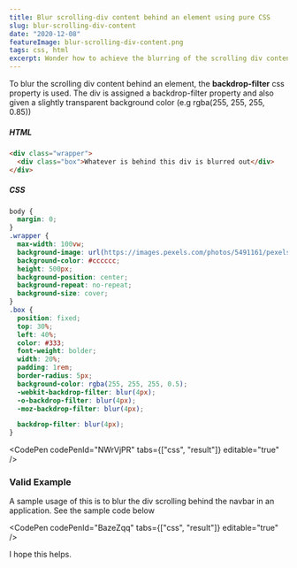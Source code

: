 ```yaml
---
title: Blur scrolling-div content behind an element using pure CSS
slug: blur-scrolling-div-content
date: "2020-12-08"
featureImage: blur-scrolling-div-content.png
tags: css, html
excerpt: Wonder how to achieve the blurring of the scrolling div content behind an element?
---
```


To blur the scrolling div content behind an element, the **backdrop-filter** css property is used. The div is assigned a backdrop-filter property and also given a slightly transparent background color (e.g rgba(255, 255, 255, 0.85))

##### HTML

```html
<div class="wrapper">
  <div class="box">Whatever is behind this div is blurred out</div>
</div>
```

##### CSS

```css
body {
  margin: 0;
}
.wrapper {
  max-width: 100vw;
  background-image: url(https://images.pexels.com/photos/5491161/pexels-photo-5491161.jpeg?auto=compress&cs=tinysrgb&dpr=2&h=650&w=940);
  background-color: #cccccc;
  height: 500px;
  background-position: center;
  background-repeat: no-repeat;
  background-size: cover;
}
.box {
  position: fixed;
  top: 30%;
  left: 40%;
  color: #333;
  font-weight: bolder;
  width: 20%;
  padding: 1rem;
  border-radius: 5px;
  background-color: rgba(255, 255, 255, 0.5);
  -webkit-backdrop-filter: blur(4px);
  -o-backdrop-filter: blur(4px);
  -moz-backdrop-filter: blur(4px);

  backdrop-filter: blur(4px);
}
```

<CodePen codePenId="NWrVjPR" tabs={["css", "result"]} editable="true" />

### Valid Example

A sample usage of this is to blur the div scrolling behind the navbar in an application. See the sample code below

<CodePen codePenId="BazeZqq" tabs={["css", "result"]} editable="true" />

I hope this helps.
